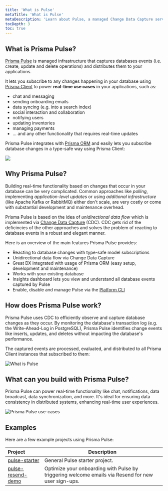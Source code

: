 ```yaml
---
title: 'What is Pulse'
metaTitle: 'What is Pulse'
metaDescription: 'Learn about Pulse, a managed Change Data Capture service that lets you build real-time applications with ease.'
tocDepth: 3
toc: true
---
```


## What is Prisma Pulse?

[Prisma Pulse](https://www.prisma.io/data-platform/pulse) is managed infrastructure that captures databases events (i.e. create, update and delete operations) and distributes them to your applications.

It lets you subscribe to any changes happening in your database using [Prisma Client](/orm/prisma-client) to power **real-time use cases** in your applications, such as:

- chat and messaging
- sending onboarding emails
- data syncing (e.g. into a search index)
- social interaction and collaboration
- notifying users
- updating inventories
- managing payments
- ... and any other functionality that requires real-time updates

Prisma Pulse integrates with [Prisma ORM](/orm) and easily lets you subscribe database changes in a type-safe way using Prisma Client:

![](/img/pulse/overview.png)

## Why Prisma Pulse?

Building real-time functionality based on changes that occur in your database can be very complicated. Common approaches like _polling_, implementing _application-level updates_ or using _additional infrastructure_ (like Apache Kafka or RabbitMQ) either don't scale, are very costly or come with substantial development and maintenance overhead.

Prisma Pulse is based on the idea of _unidirectional data flow_ which is implemented via [Change Data Capture](https://en.wikipedia.org/wiki/Change_data_capture) (CDC). CDC gets rid of the deficincies of the other approaches and solves the problem of reacting to database events in a robust and elegant manner.

Here is an overview of the main features Prisma Pulse provides:

- Reacting to database changes with type-safe model subscriptions
- Unidirectional data flow via Change Data Capture
- Great DX integrated with usage of Prisma ORM (easy setup, development and maintenance)
- Works with your existing database
- Insights dashboard lets you view and understand all database events captured by Pulse
- Enable, disable and manage Pulse via the [Platform CLI](/platform/platform-cli/)

## How does Prisma Pulse work?

Prisma Pulse uses CDC to efficiently observe and capture database changes as they occur. By monitoring the database's transaction log (e.g. the Write-Ahead-Log in PostgreSQL), Prisma Pulse identifies change events like inserts, updates, and deletes without impacting the database's performance.

The captured events are processed, evaluated, and distributed to all Prisma Client instances that subscribed to them:

![What is Pulse](/img/pulse/unidirectional-data-flow.png)

## What can you build with Prisma Pulse?

Prisma Pulse can power real-time functionality like chat, notifications, data broadcast, data synchronization, and more. It's ideal for ensuring data consistency in distributed systems, enhancing real-time user experiences.

![Prisma Pulse use-cases](/img/pulse/pulse-usecase.png)

## Examples

Here are a few example projects using Prisma Pulse:

| Project                                                          | Description                                                                                        |
| :--------------------------------------------------------------- | -------------------------------------------------------------------------------------------------- |
| [pulse-starter](https://github.com/prisma/pulse-starter)         | General Pulse starter project.                                                                     |
| [pulse-resend-demo](https://github.com/prisma/pulse-resend-demo) | Optimize your onboarding with Pulse by triggering welcome emails via Resend for new user sign-ups. |
